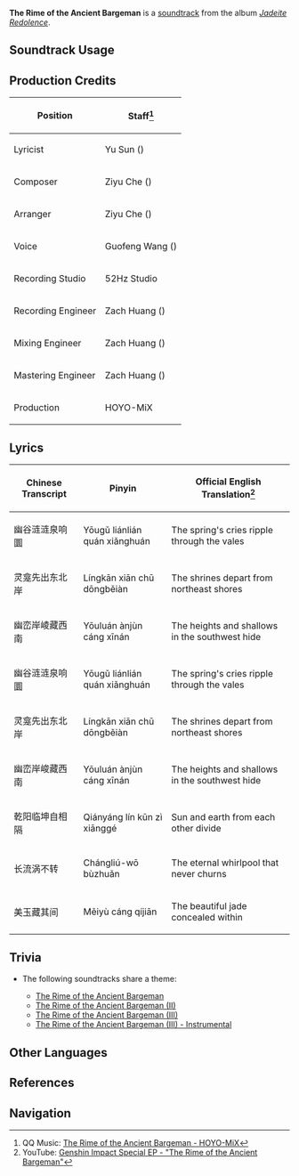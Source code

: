 {{Soundtrack Infobox
|image          = Jadeite Redolence.png
|album          = Jadeite Redolence
|disc           = 1
|number         = 25
|featured       =
|featured2      =
|featured3      =
|featured_disc  =
|featured_disc2 =
|featured_disc3 =
|youtube_id     = lsfHaLZ8ehI
|spotify_id     = 7duhr6X5g8m5EEmfa9DIzb
|previous       = Pleasure of Rural Life
|next           = The Rime of the Ancient Bargeman (II)
}}
'''The Rime of the Ancient Bargeman''' is a [[soundtrack]] from the album ''[[Jadeite Redolence]]''.

==Soundtrack Usage==
{{Soundtrack Usage
|special_displayed = Sun Rao//riding bamboo raft
}}
<!--
==Other Arrangements==
{{Files by Category Gallery|Media Using an Unreleased Arrangement of {{subst:#titleparts:{{subst:PAGENAME}}}} Soundtrack}}
-->
==Production Credits==
{| class="wikitable sortable"
|-
! Position
! Staff<ref>QQ Music: [https://y.qq.com/n/ryqq/songDetail/002YKyIR1tk2d4 {{zh|幽谷舟咏}} The Rime of the Ancient Bargeman - HOYO-MiX]</ref>
|-
! Lyricist
| Yu Sun ({{zh|孙宇}})
|-
! Composer
| Ziyu Che ({{zh|车子玉}})
|-
! Arranger
| Ziyu Che ({{zh|车子玉}})
|-
! Voice
| Guofeng Wang ({{zh|王国沣}})
|-
! Recording Studio
| 52Hz Studio
|-
! Recording Engineer
| Zach Huang ({{zh|黄巍}})
|-
! Mixing Engineer
| Zach Huang ({{zh|黄巍}})
|-
! Mastering Engineer
| Zach Huang ({{zh|黄巍}})
|-
! Production
| HOYO-MiX
|}

==Lyrics==
{| class="fandom-table"
!Chinese Transcript
!Pinyin
!Official English Translation<ref name="Genshin Impact Special EP -">YouTube: [https://youtu.be/5DnxpbOsFVo?si=KinixnIb3jEGVM2t Genshin Impact Special EP - "The Rime of the Ancient Bargeman"]</ref>
|-
|幽谷涟涟泉响圜
|Yōugǔ liánlián quán xiǎnghuán
|The spring's cries ripple through the vales
|-
|灵龛先出东北岸
|Língkān xiān chū dōngběiàn
|The shrines depart from northeast shores
|-
|幽峦岸崚藏西南
|Yōuluán ànjùn cáng xīnán
|The heights and shallows in the southwest hide
|-
|幽谷涟涟泉响圜
|Yōugǔ liánlián quán xiǎnghuán
|The spring's cries ripple through the vales
|-
|灵龛先出东北岸
|Língkān xiān chū dōngběiàn
|The shrines depart from northeast shores
|-
|幽峦岸峻藏西南
|Yōuluán ànjùn cáng xīnán
|The heights and shallows in the southwest hide
|-
|乾阳临坤自相隔
|Qiányáng lín kūn zì xiānggé
|Sun and earth from each other divide
|-
|长流涡不转
|Chángliú-wō bùzhuǎn
|The eternal whirlpool that never churns
|-
|美玉藏其间
|Měiyù cáng qíjiān
|The beautiful jade concealed within
|}

==Trivia==
* <section begin="BambooRaftTheme1" />The following soundtracks share a theme:
** [[The Rime of the Ancient Bargeman]]
** [[The Rime of the Ancient Bargeman (II)]]
** [[The Rime of the Ancient Bargeman (III)]]
** [[The Rime of the Ancient Bargeman (III) - Instrumental]]<section end="BambooRaftTheme1" />

==Other Languages==
{{Other Languages|default_hidden=1
|en       = The Rime of the Ancient Bargeman
|zhs      = 幽谷舟咏
|zhs_rm   = Yōugǔ Zhōuyǒng
|zht      = 幽谷舟詠
|zht_rm   = Yōugǔ Zhōuyǒng
|zh_tl    = 
|ja       = 幽谷の舟唄
|ja_rm    = Yuukoku no Funauta
|ja_tl    = 
}}

==References==
{{Reflist}}

==Navigation==
{{Soundtrack Navbox|Jadeite Redolence}}